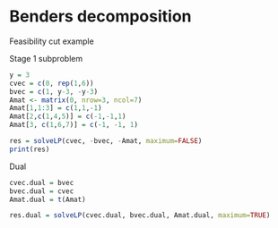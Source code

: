 # Benders decomposition

Feasibility cut example

Stage 1 subproblem

```r
y = 3
cvec = c(0, rep(1,6))
bvec = c(1, y-3, -y-3)
Amat <- matrix(0, nrow=3, ncol=7)
Amat[1,1:3] = c(1,1,-1)
Amat[2,c(1,4,5)] = c(-1,-1,1)
Amat[3, c(1,6,7)] = c(-1, -1, 1)

res = solveLP(cvec, -bvec, -Amat, maximum=FALSE)
print(res)
```

Dual

```r
cvec.dual = bvec
bvec.dual = cvec
Amat.dual = t(Amat)

res.dual = solveLP(cvec.dual, bvec.dual, Amat.dual, maximum=TRUE)
```

